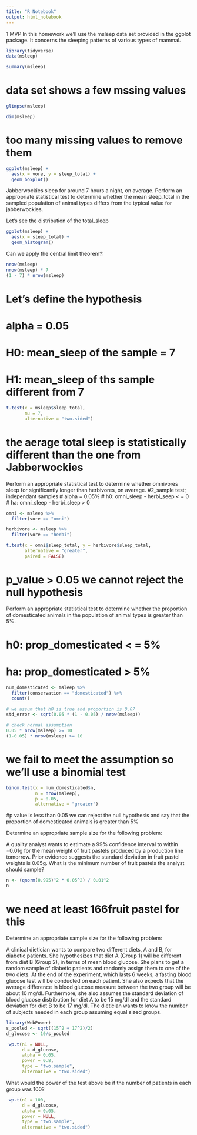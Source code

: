 ```yaml
---
title: "R Notebook"
output: html_notebook
---
```


1 MVP
In this homework we’ll use the msleep data set provided in the ggplot package. It concerns the sleeping patterns of various types of mammal.

```r
library(tidyverse)
data(msleep)
```

```r
summary(msleep)
```

# data set shows a few mssing values

```r
glimpse(msleep)
```

```r
dim(msleep)
```

# too many missing values to remove them

```r
ggplot(msleep) +
  aes(x = vore, y = sleep_total) +
  geom_boxplot()

```


Jabberwockies sleep for around 7 hours a night, on average. Perform an appropriate statistical test to determine whether the mean sleep_total in the sampled population of animal types differs from the typical value for jabberwockies.

Let's see the distribution of the total_sleep
```r
ggplot(msleep) +
  aes(x = sleep_total) +
  geom_histogram()
```

Can we apply the central limit theorem?: 
```r

nrow(msleep)
nrow(msleep) * 7 
(1 - 7) * nrow(msleep)
```

# Let's define the hypothesis
# alpha = 0.05
# H0: mean_sleep of the sample = 7
# H1: mean_sleep of ths sample different from 7
```r
t.test(x = msleep$sleep_total, 
       mu = 7, 
       alternative = "two.sided")
```

# the aerage total sleep is statistically different than the one from Jabberwockies


Perform an appropriate statistical test to determine whether omnivores sleep for significantly longer than herbivores, on average.
#2_sample test; independant samples
# alpha = 0.05%
# h0: omni_sleep - herbi_seep < = 0
# ha: omni_sleep - herbi_sleep > 0
```r
omni <- msleep %>%
  filter(vore == "omni")

herbivore <- msleep %>%
  filter(vore == "herbi")

t.test(x = omni$sleep_total, y = herbivore$sleep_total, 
       alternative = "greater", 
       paired = FALSE)
```

# p_value > 0.05 we cannot reject the null hypothesis 

Perform an appropriate statistical test to determine whether the proportion of domesticated animals in the population of animal types is greater than 5%.

# h0: prop_domesticated < = 5%
# ha: prop_domesticated > 5%
```r
num_domesticated <- msleep %>%
  filter(conservation == "domesticated") %>%
  count()

# we assum that h0 is true and proportion is 0.07
std_error <- sqrt(0.05 * (1 - 0.05) / nrow(msleep)) 

# check normal assumption
0.05 * nrow(msleep) >= 10
(1-0.05) * nrow(msleep) >= 10

```

# we fail to meet the assumption so we'll use a binomial test
```r
binom.test(x = num_domesticated$n, 
           n = nrow(msleep), 
           p = 0.05, 
           alternative = "greater")
```

#p value is less than 0.05 we can reject the null hypothesis and say that the proportion of domesticated animals is greater than 5%

Determine an appropriate sample size for the following problem:

A quality analyst wants to estimate a 99% confidence interval to within ±0.01g for the mean weight of fruit pastels produced by a production line tomorrow. Prior evidence suggests the standard deviation in fruit pastel weights is 0.05g. What is the minimum number of fruit pastels the analyst should sample?


```r
n <- (qnorm(0.995)^2 * 0.05^2) / 0.01^2
n
```
# we need at least 166fruit pastel for this



Determine an appropriate sample size for the following problem:

A clinical dietician wants to compare two different diets, A and B, for diabetic patients. 
She hypothesizes that diet A (Group 1) will be different from diet B (Group 2), in terms of mean blood glucose. She plans to get a random sample of diabetic patients and randomly assign them to one of the two diets. At the end of the experiment, which lasts 6 weeks, a fasting blood glucose test will be conducted on each patient. She also expects that the average difference in blood glucose measure between the two group will be about 10 mg/dl. Furthermore, she also assumes the standard deviation of blood glucose distribution for diet A to be 15 mg/dl and the standard deviation for diet B to be 17 mg/dl. The dietician wants to know the number of subjects needed in each group assuming equal sized groups.

```r
library(WebPower)
s_pooled <- sqrt((15^2 + 17^2)/2)
d_glucose <- 10/s_pooled

 wp.t(n1 = NULL,
      d = d_glucose,
      alpha = 0.05, 
      power = 0.8, 
      type = "two.sample", 
      alternative = "two.sided")
```



What would the power of the test above be if the number of patients in each group was 100?

```r
 wp.t(n1 = 100,
      d = d_glucose,
      alpha = 0.05, 
      power = NULL, 
      type = "two.sample", 
      alternative = "two.sided")
```





